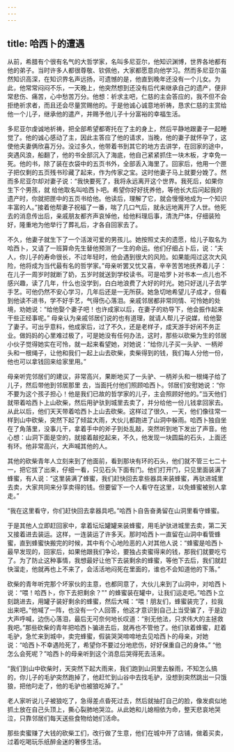 ```yaml
---
---
---
```

title: 哈西卜的遭遇
---



从前，希腊有个很有名气的大哲学家，名叫多尼亚尔，他知识渊博，世界各地都有他的弟子。当时许多人都很尊敬、钦佩他，大家都愿意向他学习。然而多尼亚尔虽然知识高深，在知识界名声远扬，可遗憾的是，他直到晚年还没有一个儿女。为此，他常常闷闷不乐，一天晚上，他突然想到还没有后代来继承自己的遗产，便非常悲伤、痛苦，心中愁苦万分。他想：祈求主吧，仁慈的主会答应的，我不但不会拒绝祈求者，而且还会尽量赏赐他的。于是他诚心诚意地祈祷，恳求仁慈的主赏给他一个儿子，继承他的遣产，并赐予他儿子十分富裕的幸福生活。

多尼亚尔虔诚地祈祷，把全部希望都寄托在了主的身上，然后平静地跟妻子一起睡觉了。他的诚心感动了主，因此主答应了他的请求，当晚，他的妻子就怀孕了，这使他夫妻俩欣喜万分。没过多久，他带着书到其它的地方去讲学，在回家的途中，突遇风浪，船翻了，他的书全部沉入了海底，他自己紧紧抓住一块木板，才幸免一死。他的书，除了装在衣袋中的五页书外，全部丢入海里了。回家后，他用一个匣子把仅剩的五页残书珍藏了起来，作为传家之宝。这时他妻子马上就要分娩了。然而多尼亚尔却对妻子说：“我快要死了，我将永远离开这个世界。我死后，如果你生下个男孩，就
给他取名叫哈西卜吧。希望你好好抚养他，等他长大后问起我的遗产时，你就把匣中的五页书给他。他读后，理解了它，就会慢慢地成为一个知识丰富的人。”接着他帮妻子祝福了一番，喘了几口气后，就永远地离开了人世。他死去的消息传出后，亲戚朋友都齐声哀悼他，给他料理后事，清洗尸体，仔细装殓好，隆重地为他举行了葬礼后，才各自回家去了。

不久，他妻子就生下了一个活泼可爱的男孩儿。她按照丈夫的遗愿，给儿子取名为哈西卜，又请了一班算命先生替他预测了一生的命运。他们仔细占卜后，说：“夫人，你儿子的寿命很长，不过年轻时，他会遇到很大的风险。如果能闯过这次大风险，他将成为当代最有名的哲学家。”母亲听罢又忧又喜，辛辛苦苦地抚养着儿子：在儿子一周岁时就断了奶，五岁时就送到学校读书。可是哈罗卜对书本一点儿也不感兴趣，读了几年，什么也没学到，白白地浪费了大好的时光。她只好送儿子去学手艺。可他仍然不安心学习，几年后还是一无所获。她急切地希望儿子成才，但看到他读不进书，学不好手艺，气得伤心落泪。亲戚邻居都非常同情、可怜她的处境，劝她说：“给他娶个妻子吧！也许成家以后，在妻子的劝导下，他会振作起来干些正经事呢。”
母亲认为亲戚邻居们说的也有道理，就请人帮儿子说媒，给他娶了妻子。可出乎意料，他成家后，过了不久，还是老样子，成天游手好闲不务正业。做妈妈的心里难过极了，可是她没有任何办法，这时，那些以砍柴为生的邻居小伙子觉得她实在可怜，就一起来看望她，对她说：“给你儿子买一头驴、一柄斧头和一根绳子，让他和我们一起上山去砍柴，卖柴得到的钱，我们每人分他一份，他也可以拿钱回来给家里用。”

母亲听完邻居们的建议，非常高兴，果断地买了一头驴、一柄斧头和一根绳子给了儿子，然后带他到邻居那里
去，当面托付他们照顾哈西卜。邻居们安慰她说：“你不要为这个孩子担心！他是我们已故的哲学家的儿子，主会照顾好他的。”当天他们就带着哈西卜上山砍柴，然后用驴驮到城里去卖了，并分给他一份儿钱拿回家去。从此以后，他们天天带着哈西卜上山去砍柴。这样过了很久，一天，他们像往常一样到山中砍柴，突然下起了倾盆大雨，大伙儿都跑进了山洞中躲雨。哈西卜独自坐在了角落里，没事儿干，拿着手中的斧子到处乱敲，突然听到地下发出了声音。他心想：山洞下面是空的，就接着敲挖起来，不久，他发现一块圆扁的石头，上面还有环。他非常高兴，大声喊其他的人。

其他的砍柴青年人立刻来到了他面前，看到那块有环的石头，他们就不管三七二十一，把它拔了出来，仔细一看，只见石头下面有门。他们打开门，只见里面装满了蜂蜜，有人说：“这里装满了蜂蜜，我们赶快回去拿些器具来装蜂蜜，再驮进城里去卖，大家共同来分享卖得的钱。但要留下一个人看守在这里，以免蜂蜜被别人拿走。”

“我在这里看守，你们赶快回去拿器具吧。”哈西卜自告奋勇留在山洞里看守蜂蜜。

于是其他人立即赶回家中，拿着坛坛罐罐来装蜂蜜，用毛驴驮进城里去卖，第二天又接着进去装运。这样，一连装运了许多天。那时哈西卜一直留在山洞中看管蜂蜜，直到蜂蜜快搬完的时候，其中有个心地险恶的人对其他人说：“蜂蜜是哈西卜最早发现的，回家后，如果他跟我们争论，要独占卖蜜得来的钱，那我们就要吃亏了。为了防止这种事情，我想最好让他下去装剩余的蜂蜜，等他下去后，我们就赶快溜走，他就再也上不来了，会活活地闷死在里面的，谁也不会知道他的下落。”

砍柴的青年听完那个坏家伙的主意，也都同意了，大伙儿来到了山洞中，对哈西卜说：“喂！哈西卜，你下去把剩余？""
的蜂蜜装在罐中，让我们运走吧。”哈西卜立刻跳进去，用罐子装好剩余的蜂蜜，然后大喊：“喂！朋友们，蜂蜜装完了，拉我出来吧。”他喊了一阵，也没有一个人回答，他这才意识到自己上当受骗了，于是边大声呼喊，边伤心落泪，最后无可奈何地长叹道：“别无他法，只求伟大的主拯救我吧。”那些砍柴的青年把哈西卜骗进去后，就再也不管他了。他们驮着蜂蜜，赶着毛驴，急忙来到城中，卖完蜂蜜，假装哭哭啼啼地去见哈西卜的母亲，对她说：“哈西卜不幸遇险死了，希望你不要过分地悲伤，好好保重自己的身体。”
“他怎么会死呢？”哈西卜的母亲听到这个消息后哭得死去活来。

“我们到山中砍柴时，天突然下起大雨来，我们跑到山洞里去躲雨，不知怎么搞的，你儿子的毛驴突然跑掉了，他赶忙到山谷中去找毛驴，没想到突然跳出一只饿狼，把他叼走了，他的毛驴也被狼吃掉了。”

老人家听说儿子被狼吃了，急得差点昏死过去，然后就抽打自己的脸，像发疯似地抓土放在自己头顶上，撕心裂肺地哭泣。从此她和儿媳相依为命，整天悲哀地哭泣，只靠邻居们每天送些食物给她们活命。

那些卖蜜赚了大钱的砍柴工们，改行做了生意，他们在城中开了店铺，做着买卖，过着吃喝玩乐纸醉金迷的奢侈生活。